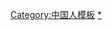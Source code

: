 {{Navbox
| name      = 中国近代物理学先驱
| title     = 中国近代物理学先驱
| state     = expanded
| bodyclass  = hlist
|list1 =
* [[胡刚复]]
* [[饶毓泰]]
* [[叶企孙]]
* [[吴有训]]
}}<noinclude>
[[Category:中国人模板]]
[[Category:中国物理学家|*]]
</noinclude>
